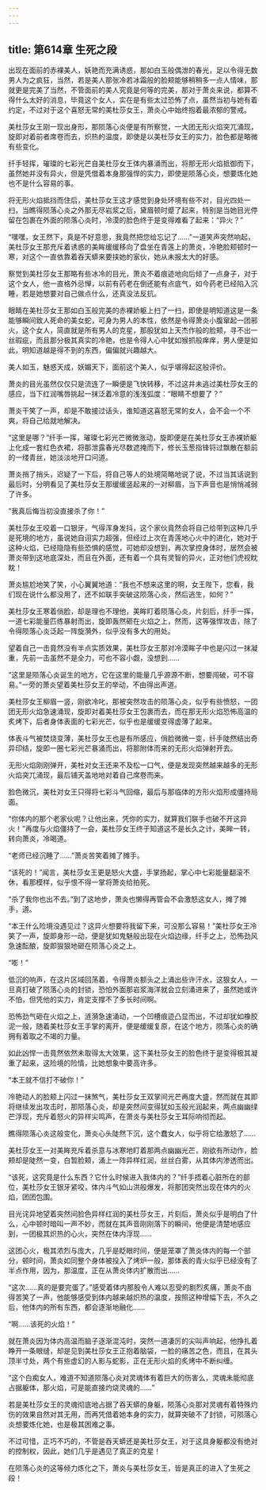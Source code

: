 ```yaml
---
---
---
```

title: 第614章 生死之段
---



出现在面前的赤裸美人，妖艳而充满诱惑，那如白玉般偶泄的春光，足以令得无数男人为之疯狂，当然，若是美人那张冷若冰霜般的脸颊能够稍稍多一点人情味，那就更是完美了当然，不管面前的美人究竟是何等的完美，那对于萧炎来说，都算不得什么太好的消息，毕竟这个女人，实在是有些太过恐怖了点，虽然当初与她有着约定，不过对于这个喜怒无常的美杜莎女王，萧炎心中始终抱着最浓郁的警戒。

美杜莎女王刚一现出身形，那陨落心炎便是有所察觉，一大团无形火焰突兀涌现，旋即对着前者席卷而去，炽热的温度，即使是以美杜莎女王的实力，脸色都是略微有些变化。

纤手轻挥，璀璨的七彩光芒自美杜莎女王体内暴涌而出，将那无形火焰抵御而下，虽然她并没有异火，但是凭借着本身那强悍的实力，即使是陨落心炎，想要炼化她也不是什么容易的事。

将无形火焰抵挡而住后，美杜莎女王这才感觉到身处环境有些不对，目光四处一扫，当瞧得陨落心炎之外那无尽岩浆之后，黛眉顿时蹙了起来，特别是当她目光停留在包裹在外面的陨落心炎时，冷漠的脸色终于是变得难看了起来：“异火？”

“嘿嘿，女王然下，真是不好意思，我竟然把您给忘记了……”一道笑声突然响起，美杜莎女王那充斥着诱惑的美眸缓缓移向了盘坐在青莲上的萧炎，冷艳脸颊顿时一寒，对这个一直依靠着吞天蟒来要挟她的家伙，她从未报太大的好感。

察觉到美杜莎女王那略有些冰冷的目光，萧炎不着痕迹地向后倾了一点身子，对于这个女人，他一直格外忌惮，以前有药老在倒还能有点底气，如今药老已经陷入沉睡，若是她想要对自己做点什么，还真没法反抗。

眼睛在美杜莎女王那如白玉般完美的赤裸娇躯上扫了一扫，即使是明知道这是一条能够瞬间致人死命的美女蛇，可身为男人的本性，依然是令得萧炎小腹窜起一团邪火，这个女人，简直就是所有男人的克星，那股犹如上天杰作般的脸颊，寻不出一丝瑕疵，而且那分极其真实的冷艳，也是令得人心中犹如猴抓般痒痒，男人便是如此，明知道越是得不到的东西，偏偏就兴趣越大。

美人如玉，魅惑天成，妖媚天下，面前这个美人，似乎堪得起这般评价。

萧炎的目光虽然仅仅只是流连了一瞬便是飞快转移，不过这并未逃过美杜莎女王的感应，当下红润嘴唇挑起一抹泛着冷意的浅浅弧度：“眼睛不想要了？”

萧炎干笑了一声，却是不敢接过话头，谁知道这喜怒无常的女人，会不会一个不爽，将自己给就地解决。

“这里是哪？”纤手一挥，璀璨七彩光芒微微涨动，旋即便是在美杜莎女王赤裸娇躯上化成一套红色衣裙，将那泄露春光尽数遮掩而下，修长玉葱指锋锊过飘散在额前的一缕青丝，她淡淡地开口问道。

萧炎捎了捎头，迟疑了一下后，将自己等人的处境简略地说了说，不过当其话说到最后时，分明看见了美杜莎女王那缓缓竖起来的一对柳眉，当下声音也是悄悄减弱了许多。

“我真后悔当初没直接杀了你！”

美杜莎女王咬着一口银牙，气得浑身发抖，这个家伙竟然会将自己给带到这种几乎是死境的地方，虽说她自诩实力超强，但经过上次在青莲地心火中的进化，她对于这种火焰，已经隐隐有些恐惧的感觉，可她却没想到，再次掌控身体时，居然会被萧炎带到这地底深处，而且在外面，还有着一个具有灵智的异火，正对他们虎视眈眈！

萧炎尴尬地笑了笑，小心翼翼地道：“我也不想来这里的啊，女王陛下，您看，我们现在说什么都没用了，还不如联手突破这陨落心炎，然后逃生，如何？”

美杜莎女王寒着俏脸，却是理也不理他，美眸盯着陨落心炎，片刻后，纤手一挥，一道七彩能量匹练暴射而出，旋即轰然砸在火焰之上，然而，这等强悍攻击，除了令得陨落心炎泛起一阵旋漪外，似乎没有多大的用处。

望着自己一击竟然没有半点实质效果，美杜莎女王那对冷漠眸子中也是闪过一抹凝重，先前一击虽然不是全力，可也不容小觑，没想到……

“这里是陨落心炎诞生的地方，它在这里的能量几乎源源不断，想要闯破，可不容易。”一旁的萧炎望着美杜莎女王的举动，不由得出声道。

美杜莎女王柳眉一竖，刚欲冷叱，那被突然攻击的陨落心炎，似乎有些愤怒，一团团无形火焰急速涌现，旋即对着美杜莎女王包裹而去，而在那无形火焰恐怖高温的炙烤下，后者身体表面的七彩光芒，似乎也是缓缓变得虚薄了起来。

体表斗气被焚烧变薄，美杜莎女王也是有所感应，俏脸微微一变，纤手陡然结出奇异印结，旋即一圈七彩光芒暴涌而出，将那附体而来的无形火焰弹射开去。

无形火焰刚刚弹开，美杜对女王还来不及松一口气，便是发现突然越来越多的无形火焰突兀涌现，最后铺天盖地地对着自己席卷而来。

脸色微沉，美杜对女王只得将七彩斗气回缩，最后与那临体的方形火焰形成僵持局面。

“你体内的那个老家伙呢？让他出来，凭你的实力，就算我们联手也破不开这异火！”再度与火焰僵持了一会，美杜莎女王终于知道这不是长久之计，美眸一转，转向萧炎，冷喝道。

“老师已经沉睡了……”萧炎苦笑着摊了摊手。

“该死的！”闻言，美杜莎女王更是怒火大盛，手掌扬起，掌心中七彩能量翻滚不休，看那模样，似乎恨不得一掌将萧炎给拍死。

“杀了我你也出不去。”到了这地步，萧炎也懒得再管会不会激怒这女人，摊了摊手，道。

“本王什么险境没遇见过？这异火想要将我留下来，可没那么容易！”美杜莎女王冷笑了一声，旋即身形一动，便是犹如鬼魅般出现在火焰边缘，纤手之上，恐怖劲风急速酝酿，旋即狠狠地砸在陨落心炎之上。

“嘭！”

低沉的响声，在这片区域回荡着，令得萧炎额头之上涌出些许汗水，这狠女人，一旦真打破了陨落心炎的封锁，恐怕外面那岩浆海洋就会立刻涌进来了，虽然她或许不怕，但凭他的实力，肯定支撑不了多长时间啊。

恐怖劲气砸在火焰之上，涟漪急速涌动，一个凹槽痕迹凸显而出，不过却犹如橡胶泥一般，随着美杜莎女王手掌的离开，便是缓缓复原，在这个地方，陨落心炎的确拥有着取之不竭的力量。

如此凶悍一击竟然依然未取得太大效果，这下美杜莎女王的脸色终于是变得极其凝重了起来，这险境的险情，比她想象中要高许多。

“本王就不信打不破你！”

冷艳动人的脸颊上闪过一抹煞气，美杜莎女王双掌间光芒再度大盛，然而就在其即将继续发出攻击时，那陨落心炎，却是突然间变得犹如玉般光润起来，两点幽幽绿芒浮现，充斥着怒火的异样尖鸣声，在萧炎与美杜莎女王耳际响彻而起。

瞧得陨落心炎这般变化，萧炎心头陡然下沉，这个蠢女人，似乎将它给激怒了……

美杜莎女王一对美眸充斥着杀意与冰寒地盯着那两点幽幽光芒，刚欲有所动作，脸颊却是陡然一变，白暂脸颊，涌上一阵异样红润，丝丝白雾，从其体内渗透而出。

“该死，这究竟是什么东西？它什么时候进入我体内的？”纤手捂着心脏所在的部位，美杜莎女王银牙紧咬，体内斗气如山洪般爆发，将那团突然出现在体内的火焰，团团包围。

目光诧异地望着突然间脸色异样红润的美杜莎女王，片刻后，萧炎似乎是明白了什么，心中顿时暗叫一声不妙，而就在其声音刚刚落下的瞬间，他便是清楚地感应到，一团极其炽热的心火，突然在体内浮现……

这团心火，极其浓烈与庞大，几乎是眨眼时间，便是笼罩了萧炎体内的每一个部分，顿时间，萧炎如同整个身体被投入了烤炉一般，那体表的青火似乎已经没有了半点作用，因为，那温度，正在从萧炎体内扩散而出……

“这次……真的是要完蛋了。”感受着体内那股令人难以忍受的剧烈炙痛，萧炎不由得苦笑了一声，他能够感受到体内越来越炽热的温度，按照这种增幅下去，不久之后，他体内的所有东西，都会逐渐地融化……

“啊……该死的火焰！”

就在萧炎因为体内高温而脑子逐渐混沌时，突然一道凄厉的尖叫声响起，他挣扎着睁开一条眼缝，却是见到美杜莎女王正抱着脑袋，一脸的痛苦之色，而且，在其头顶半寸处，两个有些虚幻的人影与蛇影，正在无形火焰的炙烤中不断纠缠。

“这个白痴女人，难道不知道陨落心炎对灵魂体有着巨大的伤害么，灵魂未能彻底占据躯体，那火焰，可是能直接灼烧灵魂的……”

若是美杜莎女王的灵魂彻底地占据了吞天蟒的身躯，陨落心炎那对灵魂有着特殊灼伤的效果自然对其无用，而再凭借着她本身的实力，就算突破不了封锁，可陨落心炎想要炼化她，也是极其困难之事。

不过可惜，正巧不巧的，不管是吞天蟒还是美杜莎女王，对于这具身躯都没有绝对的控制权，因此，她们几乎是遇见了真正的克星！

在陨落心炎的这等倾力炼化之下，萧炎与美杜莎女王，皆是真正的进入了生死之段！